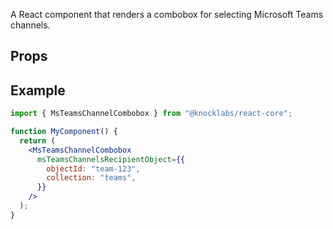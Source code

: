 A React component that renders a combobox for selecting Microsoft Teams channels.

## Props

<Attributes>
  <Attribute
    name="msTeamsChannelsRecipientObject"
    type="RecipientObject"
    description="Object ID and collection of the Knock object that will store the channel data of the connected Microsoft Teams channels."
  />
</Attributes>

## Example

```jsx
import { MsTeamsChannelCombobox } from "@knocklabs/react-core";

function MyComponent() {
  return (
    <MsTeamsChannelCombobox
      msTeamsChannelsRecipientObject={{
        objectId: "team-123",
        collection: "teams",
      }}
    />
  );
}
```
